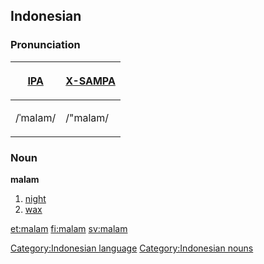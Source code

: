==Indonesian==
===Pronunciation===
{| border=1 cellpadding=5
! [[w:IPA|IPA]] !! [[w:X-SAMPA|X-SAMPA]]
|-
| /ˈmalam/ || /"malam/
|}

===Noun===
'''malam'''
#[[night]]
#[[wax]]

[[Category:Indonesian language]]
[[Category:Indonesian nouns]]

[[et:malam]]
[[fi:malam]]
[[sv:malam]]